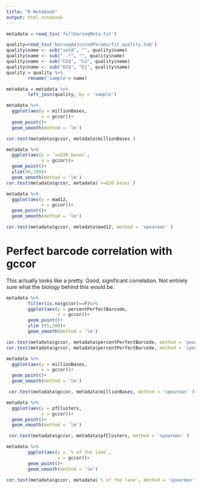 ```yaml
---
title: "R Notebook"
output: html_notebook
---
```

```r
metadata = read_tsv('fullbarseqMeta.txt')

quality=read_tsv('barseqAdjustedParams/fit_quality.tab')
quality$name <- sub("setA", "", quality$name)
quality$name <- sub("_.*", "", quality$name)
quality$name <- sub("CO$", "Co", quality$name)
quality$name <- sub("DJ$", "Dj", quality$name)
quality = quality %>%
        rename('sample'= name)

metadata = metadata %>%
        left_join(quality, by = 'sample')

```


```r
metadata %>%
  ggplot(aes(y = millionBases,
             x = gccor))+
  geom_point()+
  geom_smooth(method = 'lm')

cor.test(metadata$gccor, metadata$millionBases )
```
```r
metadata %>%
  ggplot(aes(y = `>=Q30 bases`,
             x = gccor))+
  geom_point()+
  ylim(94,100)+
  geom_smooth(method = 'lm')
cor.test(metadata$gccor, metadata$`>=Q30 bases`)
```

```r

metadata %>%
  ggplot(aes(y = mad12,
             x = gccor))+
  geom_point()+
  geom_smooth(method = 'lm')

cor.test(metadata$gccor, metadata$mad12, method = 'spearman' )
```
# Perfect barcode correlation with gccor
This actually looks like a pretty. Good, significant correlation. Not entirely sure what the biology behind this would be.
```R
metadata %>%
        filter(is.na(gccor)==F)%>%
        ggplot(aes(y = percentPerfectBarcode,
                   x = gccor))+
        geom_point()+
        ylim (95,100)+
        geom_smooth(method = 'lm')

cor.test(metadata$gccor, metadata$percentPerfectBarcode, method = 'pearson' )
cor.test(metadata$gccor, metadata$percentPerfectBarcode, method = 'spearman' )

```

```r
metadata %>%
  ggplot(aes(y = millionBases,
             x = gccor))+
  geom_point()+
  geom_smooth(method = 'lm')

 cor.test(metadata$gccor, metadata$millionBases, method = 'spearman' )
```

```r
metadata %>%
  ggplot(aes(y = pfClusters,
             x = gccor))+
  geom_point()+
  geom_smooth(method = 'lm')

 cor.test(metadata$gccor, metadata$pfClusters, method = 'spearman' )
```
```r
metadata %>%
        ggplot(aes(y = `% of the lane`,
                   x = gccor))+
        geom_point()+
        geom_smooth(method = 'lm')

cor.test(metadata$gccor, metadata$`% of the lane`, method = 'spearman' )
```